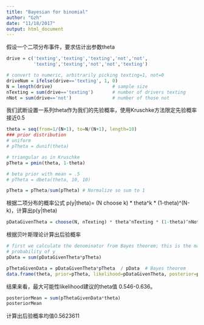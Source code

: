 ```yaml
---
title: "Bayesian for binomial"
author: "Gzh"
date: "11/18/2017"
output: html_document
---
```

假设一个二项分布事件，要求估计出参数theta
```r
drive = c('texting','texting','texting','not','not',
          'texting','texting','not','not','texting')

# convert to numeric, arbitrarily picking texting=1, not=0
driveNum = ifelse(drive=='texting', 1, 0)
N = length(drive)                      # sample size
nTexting = sum(drive=='texting')       # number of drivers texting
nNot = sum(drive=='not')               # number of those not
```
我们武断设置一系列theta作为我们的先验概率，使用Kruschke方法限定先验概率接近0.5
```r
theta = seq(from=1/(N+1), to=N/(N+1), length=10)
### prior distribution
# uniform
# pTheta = dunif(theta)

# triangular as in Kruschke
pTheta = pmin(theta, 1-theta)

# beta prior with mean = .5
# pTheta = dbeta(theta, 10, 10)

pTheta = pTheta/sum(pTheta) # Normalize so sum to 1
```
根据二项分布的概率公式
p(y|theta)= (N choose k) \* theta^k \* (1-theta)^(N-k)，计算出p(y|theta)
```r
pDataGivenTheta = choose(N, nTexting) * theta^nTexting * (1-theta)^nNot
```
根据贝叶斯理论计算出后验概率
```r
# first we calculate the denominator from Bayes theorem; this is the marginal
# probability of y
pData = sum(pDataGivenTheta*pTheta)

pThetaGivenData = pDataGivenTheta*pTheta  / pData  # Bayes theorem
data.frame(theta, prior=pTheta, likelihood=pDataGivenTheta, posterior=pThetaGivenData)

```
结果来看，最大可能性likelihood建议的theta值 0.546-0.636。
```r
posteriorMean = sum(pThetaGivenData*theta)
posteriorMean
```
计算出后验概率均值0.5623611
